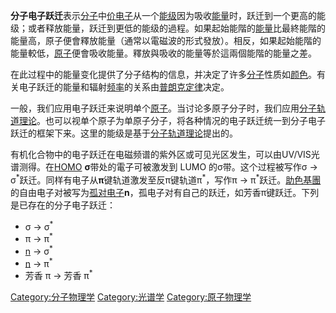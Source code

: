 {{多個問題|
{{expert|time=2014-12-19T22:04:21+00:00}}
{{unreferenced|time=2014-12-19T22:04:21+00:00}}
{{expand|time=2014-10-26T23:51:56+00:00}}
}}
{{noteTA
|G1=化學
}}
'''分子电子跃迁'''表示[[分子|分子]]中[[价电子|价电子]]从一个[[能级|能级]]因为吸收[[能量|能量]]时，跃迁到一个更高的能级；或者释放能量，跃迁到更低的能级的過程。如果起始能階的[[能量|能量]]比最終能階的能量高，原子便會釋放能量（通常以電磁波的形式發放）。相反，如果起始能階的能量較低，[[原子|原子]]便會吸收能量。釋放與吸收的能量等於這兩個能階的能量之差。

在此过程中的能量变化提供了分子结构的信息，并决定了许多[[分子|分子]]性质如[[颜色|颜色]]。有关电子跃迁的能量和辐射[[频率|频率]]的关系由[[普朗克定律|普朗克定律]]决定。

一般，我们应用电子跃迁来说明单个[[原子|原子]]。当讨论多原子分子时，我们应用[[分子轨道理论|分子轨道理论]]。也可以视单个原子为单原子分子，将各种情况的电子跃迁统一到分子电子跃迁的框架下来。这里的能级是基于[[分子轨道理论|分子轨道理论]]提出的。

有机化合物中的电子跃迁在电磁频谱的紫外区或可见光区发生，可以由UV/VIS光谱测得。在[[HOMO|HOMO]] '''σ'''带处的電子可被激发到 LUMO 的σ带。这个过程被写作σ → σ<sup>*</sup>跃迁。同样有电子从'''π'''键轨道激发至反π键轨道π<sup>*</sup>，写作π → π<sup>*</sup>跃迁。[[助色基團|助色基團]]的自由电子对被写为[[孤对电子|孤对电子]]'''n'''，孤电子对有自己的跃迁，如芳香π键跃迁。下列是已存在的分子电子跃迁：

*σ → σ<sup>*</sup>
*π → π<sup>*</sup>
*[[孤对电子|n]] → σ<sup>*</sup>
*[[孤对电子|n]] → π<sup>*</sup>
*芳香 π → 芳香 π<sup>*</sup>

[[Category:分子物理学|Category:分子物理学]]
[[Category:光谱学|Category:光谱学]]
[[Category:原子物理学|Category:原子物理学]]